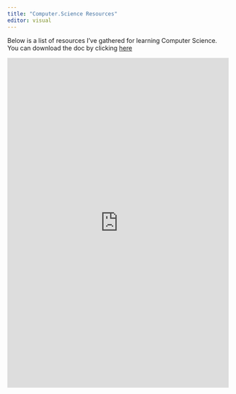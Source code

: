 ```yaml
---
title: "Computer.Science Resources"
editor: visual
---
```



Below is a list of resources I've gathered for learning Computer Science. You can download the doc by clicking [here](https://1drv.ms/w/s!AsOqrqp0wphPg_sYKV5M_bBXctLHTA?e=lWp8qj)


<iframe width="100%" height="750" src="https://onedrive.live.com/embed?cid=4F98C274AAAEAAC3&resid=4F98C274AAAEAAC3%2164920&authkey=AM-yZv_cQe2MAzw&em=2" frameborder="0" scrolling="no"></iframe>





